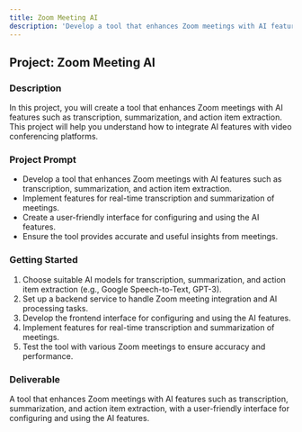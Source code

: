 ```yaml
---
title: Zoom Meeting AI
description: 'Develop a tool that enhances Zoom meetings with AI features such as transcription, summarization, and action item extraction.'
---
```


## Project: Zoom Meeting AI

### Description
In this project, you will create a tool that enhances Zoom meetings with AI features such as transcription, summarization, and action item extraction. This project will help you understand how to integrate AI features with video conferencing platforms.

### Project Prompt
- Develop a tool that enhances Zoom meetings with AI features such as transcription, summarization, and action item extraction.
- Implement features for real-time transcription and summarization of meetings.
- Create a user-friendly interface for configuring and using the AI features.
- Ensure the tool provides accurate and useful insights from meetings.

### Getting Started
1. Choose suitable AI models for transcription, summarization, and action item extraction (e.g., Google Speech-to-Text, GPT-3).
2. Set up a backend service to handle Zoom meeting integration and AI processing tasks.
3. Develop the frontend interface for configuring and using the AI features.
4. Implement features for real-time transcription and summarization of meetings.
5. Test the tool with various Zoom meetings to ensure accuracy and performance.

### Deliverable
A tool that enhances Zoom meetings with AI features such as transcription, summarization, and action item extraction, with a user-friendly interface for configuring and using the AI features.

